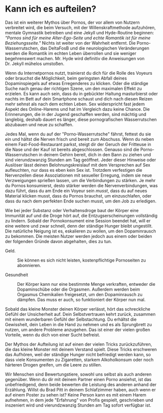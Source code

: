 # Kann ich es aufteilen?

Das ist ein weiterer Mythos über Pornos, der vor allem von Nutzern
verbreitet wird, die beim Versuch, mit der Willenskraftmethode
aufzuhören, mentale Gymnastik betreiben und eine Jekyll und Hyde-Routine
beginnen: *\"Pornos sind für meine Alter-Ego-Seite und echte Romantik
ist für meine Beziehungsseite.\"* Nichts ist weiter von der Wahrheit
entfernt. Die Porno-Wasserrutschen, das DeltaFosB und die neurologischen
Veränderungen werden die Romantik im echten Leben überrollen und sie
weniger begehrenswert machen. Mr. Hyde wird definitiv die Anweisungen
von Dr. Jekyll mühelos umstoßen.

Wenn du Internetpornos nutzt, trainierst du dich für die Rolle des
Voyeurs oder brauchst die Möglichkeit, beim geringsten Abfall deines
Dopaminspiegels auf etwas Erregenderes zu klicken. Oder die ständige
Suche nach genau der richtigen Szene, um den maximalen Effekt zu
erzielen. Es kann auch sein, dass du in gebückter Haltung masturbierst
oder nachts im Bett auf dein Smartphone schaust und dich nach diesen
Reizen mehr sehnst als nach dem echten Leben. Sex widerspricht fast
jedem Aspekt des Online-Harems und hat im Vergleich dazu keine Chance.
Die Erinnerungen, die in der Jugend geschaffen werden, sind mächtig und
langlebig, deshalb dauert es länger, diese pornografischen
Wasserrutschen abzubauen und neue zu schaffen.

Jedes Mal, wenn du auf der \"Porno-Wasserrutsche\" fährst, fettest du
sie ein und hältst die Nerven frisch und bereit zum Abschuss. Wenn du
neben einem Fast-Food-Restaurant parkst, steigt dir der Geruch der
Fritteuse in die Nase und der Kauf ist bereits abgeschlossen. Genauso
sind die Porno-Wasserrutschen in deinem Gehirn bereit, dich in den Bann
zu ziehen und sind vierundzwanzig Stunden am Tag geöffnet. Jeder dieser
Hinweise oder Auslöser lässt deinen Belohnungskreislauf mit dem
Versprechen auf Sex aufleuchten, nur dass es eben kein Sex ist. Trotzdem
verfestigen die Nervenzellen diese Assoziationen mit sexueller Erregung,
indem sie neue Verzweigungen sprießen lassen, um die Verbindungen zu
stärken. Je mehr du Pornos konsumierst, desto stärker werden die
Nervenverbindungen, was dazu führt, dass du am Ende ein Voyeur sein
*musst*, dass du auf neues Material klicken musst, dass du Pornos
brauchst, um einzuschlafen, oder dass du nach dem perfekten Ende suchen
musst, um den Job zu erledigen.

Wie bei jeder Substanz oder Verhaltensdroge baut der Körper eine
Immunität auf und die Droge hört auf, die Entzugserscheinungen
vollständig zu lindern. Sobald der Pornokonsument eine Session beendet
hat, will er eine weitere und zwar schnell, denn der ständige Hunger
bleibt ungestillt. Die natürliche Neigung ist es, eskalieren zu wollen,
um den Dopaminrausch zu bekommen. Die meisten Nutzer werden jedoch aus
einem oder beiden der folgenden Gründe davon abgehalten, dies zu tun.

Geld.

:   Sie können es sich nicht leisten, kostenpflichtige Pornoseiten zu
    abonnieren.

Gesundheit

:   Der Körper kann nur eine bestimmte Menge verkraften, entweder die
    Dopaminschübe oder die Orgasmen. Außerdem werden beim Orgasmus
    Chemikalien freigesetzt, um den Dopaminrausch zu dämpfen. Das muss
    er auch, so funktioniert der Körper nun mal.

Sobald das kleine Monster deinen Körper verlässt, hört das schreckliche
Gefühl der Unsicherheit auf. Dein Selbstvertrauen kehrt zurück, zusammen
mit einem wunderbaren Gefühl der Selbstachtung. Du erhältst die
Gewissheit, dein Leben in die Hand zu nehmen und es als Sprungbrett zu
nutzen, um andere Probleme anzugehen. Das ist einer der vielen großen
Vorteile, wenn du dich von einer Sucht befreist.

Der Mythos der Aufteilung ist auf einen der vielen Tricks
zurückzuführen, die das kleine Monster mit deinem Verstand spielt. Diese
Tricks erschweren das Aufhören, weil der ständige Hunger nicht
befriedigt werden kann, so dass viele Konsumenten zu Zigaretten, starkem
Alkoholkonsum oder noch härteren Drogen greifen, um die Leere zu
stillen.

Wir Menschen sind Bewertungstiere, sowohl uns selbst als auch anderen
gegenüber. Wenn du dir mit deinem Partner einen Porno ansiehst, ist das
unbefriedigend, denn beide bewerten die Leistung des anderen anhand der
Erzählung. Willst du Brad Pitt in deinem Schlafzimmer haben, auch wenn
er auf einem Poster zu sehen ist? Keine Person kann es mit einem Harem
aufnehmen, in dem jede \"Erfahrung\" von Profis gespielt, geschrieben
und inszeniert wird und vierundzwanzig Stunden am Tag sofort verfügbar
ist.
